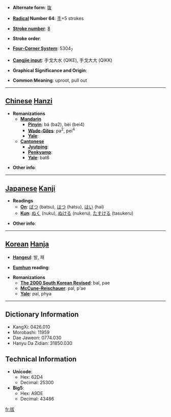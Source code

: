 * '''Alternate form''': [[抜]]

* '''[[Wiktionary:Chinese radical index| Radical]] Number 64''': [[Wiktionary:Chinese radical index 手|手]]+5 strokes

* '''[[Wiktionary:Chinese total strokes index|Stroke number]]''': [[Wiktionary:Chinese total strokes index 8|8]]

* '''Stroke order''': 

* '''[[Wiktionary:Chinese four corner index|Four-Corner System]]''': 5304<sub>7</sub>

* '''[[Wiktionary:Chinese Cangjie index|Cangjie input]]''': 手戈大水 (QIKE), 手戈大大 (QIKK)

* '''Graphical Significance and Origin''': 

* '''Common Meaning''': uproot, pull out

----

== [[Chinese]] [[Hanzi]] ==

* '''Romanizations'''
** '''[[Mandarin]]'''
*** '''[[Pinyin]]''': bá (ba2), bèi (bei4)
*** '''[[Wade-Giles]]''': pa<sup>2</sup>, pei<sup>4</sup>
*** '''[[Yale]]''': 
** '''[[Cantonese]]'''
*** '''[[Jyutping]]''':
*** '''[[Penkyamp]]''': 
*** '''[[Yale]]''': bat6

* '''Other info''': 

----

== [[Japanese]] [[Kanji]] ==

* '''Readings'''
** '''[[On]]''': [[ばつ]] (batsu), [[はつ]] (hatsu), [[はい]] (hai)
** '''[[Kun]]''': [[ぬく]] (nuku), [[ぬける]] (nukeru), [[たすける]] (tasukeru)

* '''Other info''':  

----

== [[Korean]] [[Hanja]] ==

* '''[[Hangeul]]''': 발, 패

* '''[[Eumhun]] reading''': 

* '''Romanizations'''
** '''[[The 2000 South Korean Revised Romanization|The 2000 South Korean Revised]]''': bal, pae
** '''[[McCune-Reischauer]]''': pal, p'ae
** '''[[Yale]]''': pal, phya

----

== Dictionary Information ==

* KangXi: 0426.010
* Morobashi: 11959
* Dae Jaweon: 0774.030
* Hanyu Da Zidian: 31850.030

== Technical Information ==

* '''Unicode''':
** Hex: 62D4
** Decimal: 25300
* '''Big5''':
** Hex: A9DE
** Decimal: 43486

[[fr:拔]]